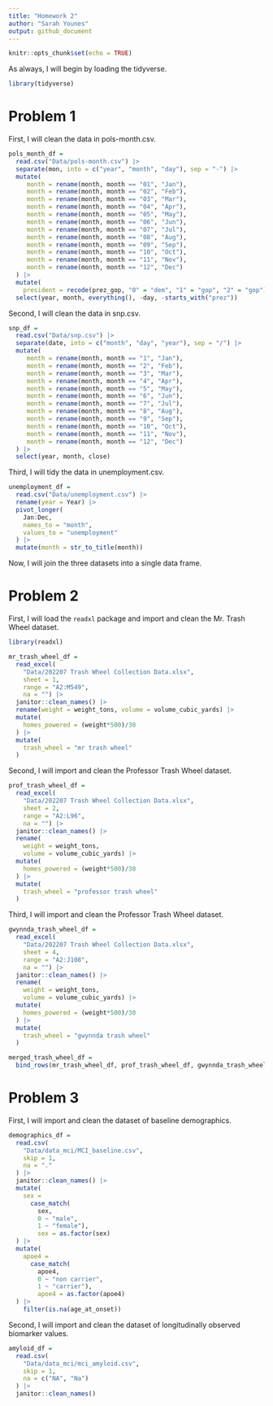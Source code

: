```yaml
---
title: "Homework 2"
author: "Sarah Younes"
output: github_document
---
```


```r
knitr::opts_chunk$set(echo = TRUE)
```

As always, I will begin by loading the tidyverse.

```r
library(tidyverse)
```

# Problem 1

First, I will clean the data in pols-month.csv.

```r
pols_month_df =
  read.csv("Data/pols-month.csv") |>
  separate(mon, into = c("year", "month", "day"), sep = "-") |>
  mutate(
     month = rename(month, month == "01", "Jan"),
     month = rename(month, month == "02", "Feb"),
     month = rename(month, month == "03", "Mar"),
     month = rename(month, month == "04", "Apr"),
     month = rename(month, month == "05", "May"),
     month = rename(month, month == "06", "Jun"),
     month = rename(month, month == "07", "Jul"),
     month = rename(month, month == "08", "Aug"),
     month = rename(month, month == "09", "Sep"),
     month = rename(month, month == "10", "Oct"),
     month = rename(month, month == "11", "Nov"),
     month = rename(month, month == "12", "Dec")
  ) |>
  mutate(
    president = recode(prez_gop, "0" = "dem", "1" = "gop", "2" = "gop")) |>
  select(year, month, everything(), -day, -starts_with("prez"))
```
    
Second, I will clean the data in snp.csv.

```r
snp_df =
  read.csv("Data/snp.csv") |>
  separate(date, into = c("month", "day", "year"), sep = "/") |>
  mutate(
     month = rename(month, month == "1", "Jan"),
     month = rename(month, month == "2", "Feb"),
     month = rename(month, month == "3", "Mar"),
     month = rename(month, month == "4", "Apr"),
     month = rename(month, month == "5", "May"),
     month = rename(month, month == "6", "Jun"),
     month = rename(month, month == "7", "Jul"),
     month = rename(month, month == "8", "Aug"),
     month = rename(month, month == "9", "Sep"),
     month = rename(month, month == "10", "Oct"),
     month = rename(month, month == "11", "Nov"),
     month = rename(month, month == "12", "Dec")
  ) |>
  select(year, month, close)
```
   
Third, I will tidy the data in unemployment.csv.

```r
unemployment_df =
  read.csv("Data/unemployment.csv") |>
  rename(year = Year) |>
  pivot_longer(
    Jan:Dec,
    names_to = "month",
    values_to = "unemployment"
  ) |>
  mutate(month = str_to_title(month))
```

Now, I will join the three datasets into a single data frame.

# Problem 2

First, I will load the `readxl` package and import and clean the Mr. Trash Wheel dataset.

```r

library(readxl)

mr_trash_wheel_df =
  read_excel(
    "Data/202207 Trash Wheel Collection Data.xlsx",
    sheet = 1,
    range = "A2:M549",
    na = "") |>
  janitor::clean_names() |>
  rename(weight = weight_tons, volume = volume_cubic_yards) |>
  mutate(
    homes_powered = (weight*500)/30
  ) |>
  mutate(
    trash_wheel = "mr trash wheel"
  )
```

Second, I will import and clean the Professor Trash Wheel dataset.

```r
prof_trash_wheel_df =
  read_excel(
    "Data/202207 Trash Wheel Collection Data.xlsx",
    sheet = 2,
    range = "A2:L96",
    na = "") |>
  janitor::clean_names() |>
  rename(
    weight = weight_tons,
    volume = volume_cubic_yards) |>
  mutate(
    homes_powered = (weight*500)/30
  ) |>
  mutate(
    trash_wheel = "professor trash wheel"
  )
```

Third, I will import and clean the Professor Trash Wheel dataset.

```r
gwynnda_trash_wheel_df =
  read_excel(
    "Data/202207 Trash Wheel Collection Data.xlsx",
    sheet = 4,
    range = "A2:J108",
    na = "") |>
  janitor::clean_names() |>
  rename(
    weight = weight_tons,
    volume = volume_cubic_yards) |>
  mutate(
    homes_powered = (weight*500)/30
  ) |>
  mutate(
    trash_wheel = "gwynnda trash wheel"
  )
```

```r
merged_trash_wheel_df =
  bind_rows(mr_trash_wheel_df, prof_trash_wheel_df, gwynnda_trash_wheel_df)
```

# Problem 3

First, I will import and clean the dataset of baseline demographics.

```r
demographics_df =
  read.csv(
    "Data/data_mci/MCI_baseline.csv",
    skip = 1,
    na = "."
  ) |>
  janitor::clean_names() |>
  mutate(
    sex =
      case_match(
        sex,
        0 ~ "male",
        1 ~ "female"),
        sex = as.factor(sex)
  ) |>
  mutate(
    apoe4 =
      case_match(
        apoe4,
        0 ~ "non carrier",
        1 ~ "carrier"),
        apoe4 = as.factor(apoe4)
  ) |>
    filter(is.na(age_at_onset))
```

Second, I will import and clean the dataset of longitudinally observed biomarker values.

```r
amyloid_df =
  read.csv(
    "Data/data_mci/mci_amyloid.csv",
    skip = 1,
    na = c("NA", "Na")
  ) |>
  janitor::clean_names()
```